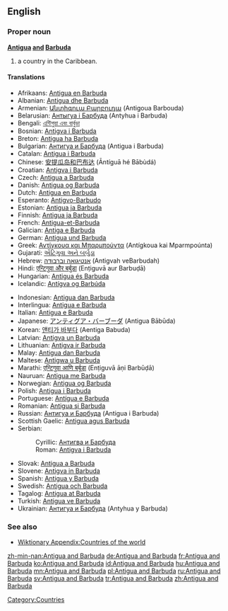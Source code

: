 {{wikipedia}}
==English==

===Proper noun===
'''[[Antigua]] [[and]] [[Barbuda]]'''

# a country in the Caribbean.

====Translations====
{{top}}
*Afrikaans: [[Antigua en Barbuda]]
*Albanian: [[Antigua dhe Barbuda]]
*Armenian: [[Անտիգուա Բարբուդա]] (Antigoua Barbouda)
*Belarusian: [[Антыгуа і Барбуда]] (Antyhua i Barbuda)
*Bengali: [[এন্টিগুয়া এবং বার্বুডা]]
*Bosnian: [[Antigva i Barbuda]] {{f}}
*Breton: [[Antigua ha Barbuda]]
*Bulgarian: [[Антигуа и Барбуда]] (Antigua i Barbuda)
*Catalan: [[Antigua i Barbuda]]
*Chinese: [[安提瓜岛和巴布达]] (Āntíguā hé Bābùdá)
*Croatian: [[Antigva i Barbuda]]
*Czech: [[Antigua a Barbuda]]
*Danish: [[Antigua og Barbuda]]
*Dutch: [[Antigua en Barbuda]]
*Esperanto: [[Antigvo-Barbudo]]
*Estonian: [[Antigua ja Barbuda]]
*Finnish: [[Antigua ja Barbuda]]
*French: [[Antigua-et-Barbuda]]
*Galician: [[Antiga e Barbuda]]
*German: [[Antigua und Barbuda]]
*Greek: [[Αντίγκουα και Μπαρμπούντα]] (Antígkoua kai Mparmpoúnta) {{f}}
*Gujarati: [[એંટિગુવા અને બર્બુડા]]
*Hebrew: [[אנטיגואה וברבודה]] (Antigvah veBarbudah)
*Hindi: [[एन्टिगुवा और बर्बुडा]] (Enṭiguvā aur Barbuḍā)
*Hungarian: [[Antigua és Barbuda]]
*Icelandic: [[Antígva og Barbúda]]
{{mid}}
*Indonesian: [[Antigua dan Barbuda]]
*Interlingua: [[Antigua e Barbuda]]
*Italian: [[Antigua e Barbuda]]
*Japanese: [[アンティグア・バーブーダ]] (Antigua Bābūda)
*Korean: [[앤티가 바부다]] (Aentiga Babuda)
*Latvian: [[Antigva un Barbuda]]
*Lithuanian: [[Antigva ir Barbuda]]
*Malay: [[Antigua dan Barbuda]]
*Maltese: [[Antigwa u Barbuda]]
*Marathi: [[एन्टिगुवा आणि बर्बूडा]] (Enṭiguvā āṇi Barbūḍā)
*Nauruan: [[Antigua me Barbuda]]
*Norwegian: [[Antigua og Barbuda]]
*Polish: [[Antigua i Barbuda]]
*Portuguese: [[Antígua e Barbuda]]
*Romanian: [[Antigua şi Barbuda]] {{f}}
*Russian: [[Антигуа и Барбуда]] (Antigua i Barbuda)
*Scottish Gaelic: [[Antigua agus Barbuda]]
*Serbian:
*:Cyrillic: [[Антигва и Барбуда]]
*:Roman: [[Antigva i Barbuda]]
*Slovak: [[Antigua a Barbuda]]
*Slovene: [[Antigva in Barbuda]]
*Spanish: [[Antigua y Barbuda]]
*Swedish: [[Antigua och Barbuda]]
*Tagalog: [[Antigua at Barbuda]]
*Turkish: [[Antigua ve Barbuda]]
*Ukrainian: [[Антигуа и Барбуда]] (Antyhua y Barbuda)
{{bottom}}

===See also===
*[[Wiktionary Appendix:Countries of the world]]

[[Category:Countries]]

[[zh-min-nan:Antigua and Barbuda]]
[[de:Antigua and Barbuda]]
[[fr:Antigua and Barbuda]]
[[ko:Antigua and Barbuda]]
[[id:Antigua and Barbuda]]
[[hu:Antigua and Barbuda]]
[[mn:Antigua and Barbuda]]
[[pl:Antigua and Barbuda]]
[[ru:Antigua and Barbuda]]
[[sv:Antigua and Barbuda]]
[[tr:Antigua and Barbuda]]
[[zh:Antigua and Barbuda]]